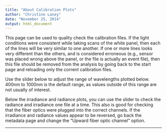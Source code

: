 ```yaml
---
title: "About Calibration Plots"
author: "Christine Laney"
date: "November 25, 2014"
output: html_document
---
```


This page can be used to quality check the calibration files. If the light conditions were consistent while taking scans of the white panel, then each of the lines will be very similar to one another. If one or more lines looks very different than the others, and is considered erroneous (e.g., sensor was placed wrong above the panel, or the file is actually an event file), then this file should be removed from the analysis by going back to the start page and reloading only the corrent calibration files.

Use the slider below to adjust the range of wavelengths plotted below. 400nm to 1000nm is the default range, as values outside of this range are not usually of interest.

Below the irradiance and radiance plots, you can use the slider to check the radiance and irradiance one file at a time. This also is good for checking that the fiber optics were plugged into the correct channels. If the irradiance and radiance values appear to be reversed, go back the metadata page and change the "Upward fiber optic channel" option.

---------

